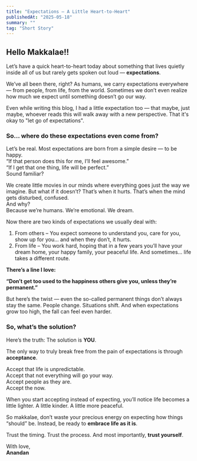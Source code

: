 ```yaml
---
title: "Expectations – A Little Heart-to-Heart"
publishedAt: "2025-05-18"
summary: ""
tag: "Short Story"
---
```

## Hello Makkalae!!

Let’s have a quick heart-to-heart today about something that lives quietly inside all of us but rarely gets spoken out loud — **expectations**.

We’ve all been there, right? As humans, we carry expectations everywhere — from people, from life, from the world. Sometimes we don’t even realize how much we expect until something doesn’t go our way.

Even while writing this blog, I had a little expectation too — that maybe, just maybe, whoever reads this will walk away with a new perspective. That it's okay to "let go of expectations".

### So... where do these expectations even come from?

Let’s be real. Most expectations are born from a simple desire — to be happy.  
“If that person does this for me, I’ll feel awesome.”  
“If I get that one thing, life will be perfect.”  
Sound familiar?

We create little movies in our minds where everything goes just the way we imagine. But what if it doesn’t? That’s when it hurts. That’s when the mind gets disturbed, confused.  
And why?  
Because we’re humans. We’re emotional. We dream.

Now there are two kinds of expectations we usually deal with:

1. From others – You expect someone to understand you, care for you, show up for you… and when they don’t, it hurts.
2. From life – You work hard, hoping that in a few years you’ll have your dream home, your happy family, your peaceful life. And sometimes… life takes a different route.

**There’s a line I love:**

**“Don’t get too used to the happiness others give you, unless they’re permanent.”**

But here’s the twist — even the so-called permanent things don’t always stay the same. People change. Situations shift. And when expectations grow too high, the fall can feel even harder.

### So, what’s the solution?

Here’s the truth: The solution is **YOU**.

The only way to truly break free from the pain of expectations is through **acceptance**.

Accept that life is unpredictable.  
Accept that not everything will go your way.  
Accept people as they are.  
Accept the now.

When you start accepting instead of expecting, you’ll notice life becomes a little lighter. A little kinder. A little more peaceful.

So makkalae, don’t waste your precious energy on expecting how things “should” be. Instead, be ready to **embrace life as it is**.

Trust the timing. Trust the process. And most importantly, **trust yourself**.

With love,  
**Anandan**
